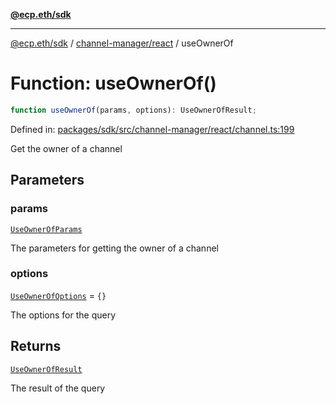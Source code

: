 [**@ecp.eth/sdk**](../../../index.mdx)

***

[@ecp.eth/sdk](/sdk-reference/index.mdx) / [channel-manager/react](/sdk-reference/channel-manager/react/index.mdx) / useOwnerOf

# Function: useOwnerOf()

```ts
function useOwnerOf(params, options): UseOwnerOfResult;
```

Defined in: [packages/sdk/src/channel-manager/react/channel.ts:199](https://github.com/ecp-eth/comments-monorepo/blob/main/packages/sdk/src/channel-manager/react/channel.ts#L199)

Get the owner of a channel

## Parameters

### params

[`UseOwnerOfParams`](/sdk-reference/channel-manager/react/type-aliases/UseOwnerOfParams.mdx)

The parameters for getting the owner of a channel

### options

[`UseOwnerOfOptions`](/sdk-reference/channel-manager/react/type-aliases/UseOwnerOfOptions.mdx) = `{}`

The options for the query

## Returns

[`UseOwnerOfResult`](/sdk-reference/channel-manager/react/type-aliases/UseOwnerOfResult.mdx)

The result of the query
